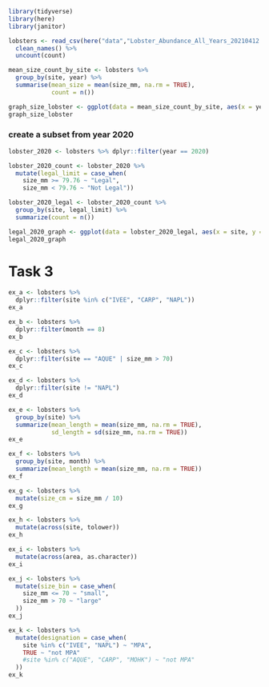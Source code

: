 
```r
library(tidyverse)
library(here)
library(janitor)
```





```r
lobsters <- read_csv(here("data","Lobster_Abundance_All_Years_20210412.csv"), na = c("-99999", "")) %>%  
  clean_names() %>% 
  uncount(count)

```

```r
mean_size_count_by_site <- lobsters %>%
  group_by(site, year) %>%
  summarise(mean_size = mean(size_mm, na.rm = TRUE),
            count = n())

graph_size_lobster <- ggplot(data = mean_size_count_by_site, aes(x = year, y = count)) + geom_point(aes(color = site))
graph_size_lobster
```

### create a subset from year 2020
```r
lobster_2020 <- lobsters %>% dplyr::filter(year == 2020)

lobster_2020_count <- lobster_2020 %>% 
  mutate(legal_limit = case_when(
    size_mm >= 79.76 ~ "Legal",
    size_mm < 79.76 ~ "Not Legal"))

lobster_2020_legal <- lobster_2020_count %>% 
  group_by(site, legal_limit) %>% 
  summarize(count = n())

legal_2020_graph <- ggplot(data = lobster_2020_legal, aes(x = site, y = count)) + geom_col(aes(fill = legal_limit), position = "fill")
legal_2020_graph
```

# Task 3
```r
ex_a <- lobsters %>% 
  dplyr::filter(site %in% c("IVEE", "CARP", "NAPL"))
ex_a
```

```r
ex_b <- lobsters %>% 
  dplyr::filter(month == 8)
ex_b
```

```r
ex_c <- lobsters %>% 
  dplyr::filter(site == "AQUE" | size_mm > 70)
ex_c
```

```r
ex_d <- lobsters %>% 
  dplyr::filter(site != "NAPL")
ex_d
```

```r
ex_e <- lobsters %>% 
  group_by(site) %>% 
  summarize(mean_length = mean(size_mm, na.rm = TRUE),
            sd_length = sd(size_mm, na.rm = TRUE))
ex_e
```

```r
ex_f <- lobsters %>% 
  group_by(site, month) %>% 
  summarize(mean_length = mean(size_mm, na.rm = TRUE))
ex_f
```

```r
ex_g <- lobsters %>% 
  mutate(size_cm = size_mm / 10)
ex_g
```

```r
ex_h <- lobsters %>% 
  mutate(across(site, tolower))
ex_h
```

```r
ex_i <- lobsters %>% 
  mutate(across(area, as.character))
ex_i
```

```r
ex_j <- lobsters %>% 
  mutate(size_bin = case_when(
    size_mm <= 70 ~ "small",
    size_mm > 70 ~ "large"
  ))
ex_j
```

```r
ex_k <- lobsters %>% 
  mutate(designation = case_when(
    site %in% c("IVEE", "NAPL") ~ "MPA",
    TRUE ~ "not MPA"
    #site %in% c("AQUE", "CARP", "MOHK") ~ "not MPA"
  ))
ex_k
```







